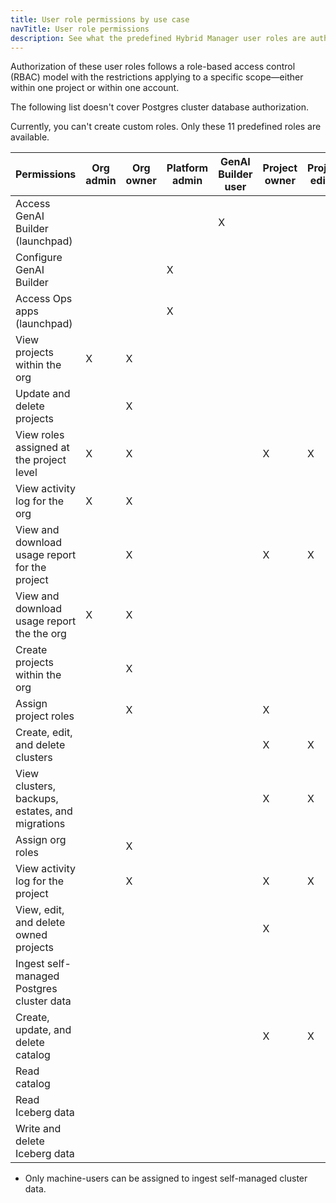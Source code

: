 ```yaml
---
title: User role permissions by use case
navTitle: User role permissions
description: See what the predefined Hybrid Manager user roles are authorized to access.
---
```


Authorization of these user roles follows a role-based access control (RBAC) model with the restrictions applying to a specific scope&mdash;either within one project or within one account.

The following list doesn't cover Postgres cluster database authorization. 

Currently, you can't create custom roles. Only these 11 predefined roles are available.

| Permissions | Org admin | Org owner | Platform admin | GenAI Builder user | Project owner | Project editor | Project viewer | Estate ingester | Catalog data reader | Catalog data writer |
| -------- | -------- | -------- | -------- | -------- | -------- | -------- | -------- | -------- | -------- | -------- |
| Access GenAI Builder (launchpad) | | | | X | | | |  |  | |
| Configure GenAI Builder | |  | X |  | |  |  | |  |  |
| Access Ops apps (launchpad) | |  | X |  | |  |  | |  |  |
| View projects within the org | X | X |  |  | |  |  | |  |  |
| Update and delete projects |  | X |  |  | |  |  | |  |  |
| View roles assigned at the project level | X | X |  |  | X | X | | |  |  |
| View activity log for the org | X | X |  |  | |  |  | |  |  |
| View and download usage report for the project | | X |  |  | X | X |  | |  |  |
| View and download usage report the the org | X | X |  |  | |  |  | |  |  |
| Create projects within the org | | X |  |  | |  |  | |  |  |
| Assign project roles | | X |  |  | X | |  | |  |  |
| Create, edit, and delete clusters | |  |  |  | X | X |  | |  |  |
| View clusters, backups, estates, and migrations | |  |  |  | X | X | X | |  |  |
| Assign org roles |  | X |  |  | |  |  | |  |  |
| View activity log for the project| | X |  |  | X | X |  | |  |  |
| View, edit, and delete owned projects| |  |  |  | X |  |  | |  |  |
| Ingest self-managed Postgres cluster data | |  |  |  |  |  |  | X* |  |  |
| Create, update, and delete catalog | |  |  |  | X | X |  | |  |  |
| Read catalog | |  |  |  |  |  | X  | |  |  |
| Read Iceberg data | |  |  |  |  |  |   | | X | X |
| Write and delete Iceberg data| |  |  |  |  |  |   | |  | X |

* Only machine-users can be assigned to ingest self-managed cluster data.
